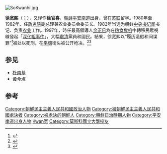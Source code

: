 [[File:SoKwanhi.jpg|right]]
{{Infobox Korean name
|context    = north
|hangul     = 서관희
|hanja      = 徐寬熙
|mr         = So Kwan-hi
}}

'''徐宽熙'''（{{lang-ko|서관희}}；{{bd|1926年||1997年|9月|catIdx=So}}），又译作'''徐官喜'''，[[朝鲜|朝鲜]][[平安南道|平安南道]]出身，曾在[[苏联|苏联]]留学。1980年至1982年，任[[朝鲜内阁|政务院]]副总理兼农业委员会委员长。1982年当选为朝鲜[[朝鲜劳动党中央委员会书记局|中央书记局]]书记、负责[[农业|农业]]工作。1997年，時任最高領導人[[金正日|金正日]]為在[[苦难的行军|粮食危机]]中轉移民眾視線發起「[[深化組事件|深化組事件]]」，大幅[[肅清|肅清]]黨員和國民。結果，徐宽熙以“履历造假和间谍罪”<ref>{{cite web|url=http://www.dailynk.com/chinese/read.php?cataId=nk00200&num=5640|title=朝鲜领袖绝对主义体制开始“脱轨”|publisher=DailyNK|accessdate=2010-03-18|archive-date=2016-03-05|archive-url=https://web.archive.org/web/20160305011310/http://www.dailynk.com/chinese/read.php?cataId=nk00200&num=5640|dead-url=no}}</ref>被处以死刑，在[[平壤|平壤]]街头被公开枪决。<ref>{{cite web|url=http://www.afpbb.com/article/politics/2710920/5510753|title=北朝鮮、デノミ混乱で責任者を処刑 韓国メディア|publisher=AFPBB News|language=ja|accessdate=2010-03-18}}</ref><ref>{{cite web|url=http://kamomiya.ddo.jp/Ctg04b.html|title=まだ亡命していない（しなかった）北朝鮮人|publisher=檀君 WHO's WHO|language=ja|accessdate=2010-03-18|deadurl=yes|archiveurl=https://web.archive.org/web/20100110122352/http://kamomiya.ddo.jp/Ctg04b.html|archivedate=2010-01-10}}</ref>

==参见==
* [[朴南基|朴南基]]
* [[黃今淑|黃今淑]]

==参考==
{{reflist}}

{{朝鲜人小作品}}
{{DEFAULTSORT: So Kwan-hi}}
[[Category:朝鮮民主主義人民共和國政治人物|Category:朝鮮民主主義人民共和國政治人物]]
[[Category:被朝鮮民主主義人民共和國處決者|Category:被朝鮮民主主義人民共和國處決者]]
[[Category:被處決的朝鮮人|Category:被處決的朝鮮人]]
[[Category:朝鮮日治時期人物|Category:朝鮮日治時期人物]]
[[Category:平安南道出身人物|Category:平安南道出身人物]]
[[Category:徐姓|Kwan宽]]
[[Category:莫斯科國立大學校友|Category:莫斯科國立大學校友]]